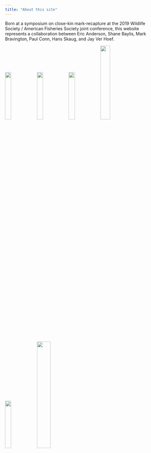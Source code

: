 ```yaml
---
title: "About this site"
---
```


Born at a symposium on close-kin mark-recapture at the 2019 Wildlife Society / American Fisheries Society joint conference, this website represents a collaboration between Eric Anderson, Shane Baylis, Mark Bravington, Paul Conn, Hans Skaug, and Jay Ver Hoef.

<img src="images/eric.jpg" style="width:20%">
<img src="images/shane.jpg" style="width:20%">
<img src="images/markb.jpg" style="width:20%">
<img src="images/conn_black_white.jpg" style="width:25%">
<img src="images/hans_1.jpg" style="width:20%">
<img src="images/jay.jpg" style="width:30%">


